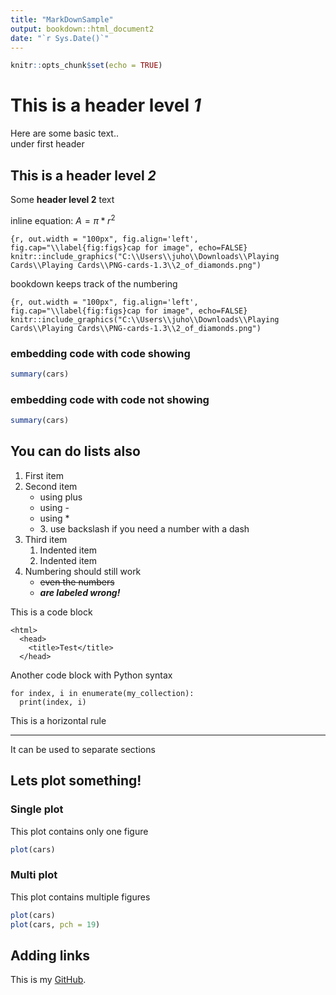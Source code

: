 ---
title: "MarkDownSample"
output: bookdown::html_document2
date: "`r Sys.Date()`"
---

```{r setup, include=FALSE}
knitr::opts_chunk$set(echo = TRUE)
```

# This is a header level *1*
Here are some basic text..  
under first header

## This is a header level *2*
Some __header level 2__ text

inline equation: $A = \pi*r^{2}$

```{r, out.width = "100px", fig.align='left', fig.cap="\\label{fig:figs}cap for image", echo=FALSE}
knitr::include_graphics("C:\\Users\\juho\\Downloads\\Playing Cards\\Playing Cards\\PNG-cards-1.3\\2_of_diamonds.png")
```

bookdown keeps track of the numbering

```{r, out.width = "100px", fig.align='left', fig.cap="\\label{fig:figs}cap for image", echo=FALSE}
knitr::include_graphics("C:\\Users\\juho\\Downloads\\Playing Cards\\Playing Cards\\PNG-cards-1.3\\2_of_diamonds.png")
```

### embedding code with code showing
```{r}
summary(cars)
```

### embedding code with code not showing
```{r, echo=FALSE}
summary(cars)
```

## You can do lists also
1. First item
2. Second item
    + using plus
    - using -
    * using *
    * 3\. use backslash if you need a number with a dash
3. Third item
    1. Indented item
    2. Indented item
1. Numbering should still work
    * ~~even the numbers~~
    * ***are labeled wrong!***
    
This is a code block

    <html>
      <head>
        <title>Test</title>
      </head>

Another code block with Python syntax

    for index, i in enumerate(my_collection):
      print(index, i)


This is a horizontal rule

---

It can be used to separate sections

## Lets plot something!
### Single plot

This plot contains only one figure

```{r, echo=FALSE}
plot(cars)
```

### Multi plot

This plot contains multiple figures

```{r, fig.show="hold", out.width="50%", echo=FALSE}
plot(cars)
plot(cars, pch = 19)
```


## Adding links

This is my [GitHub](https://github.com/holle1234).


